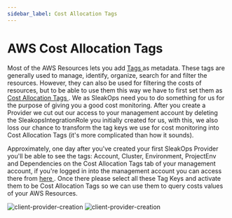```yaml
---
sidebar_label: Cost Allocation Tags
---
```



# AWS Cost Allocation Tags

Most of the AWS Resources lets you add [Tags <FiExternalLink/>](https://docs.aws.amazon.com/tag-editor/latest/userguide/tagging.html) as metadata. These tags are generally used to manage, identify, organize, search for and filter the resources. However, they can also be used for filtering the costs of resources, but to be able to use them this way we have to first set them as [Cost Allocation Tags <FiExternalLink/>](https://docs.aws.amazon.com/awsaccountbilling/latest/aboutv2/cost-alloc-tags.html).
We as SleakOps need you to do something for us for the purpose of giving you a good cost monitoring. After you create a Provider we cut out our access to your management account by deleting the SleakopsIntegrationRole you initially created for us, with this, we also loss our chance to transform the tag keys we use for cost monitoring into Cost Allocation Tags (it's more complicated than how it sounds). 

Approximately, one day after you've created your first SleakOps Provider you'll be able to see the tags: Account, Cluster, Environment, ProjectEnv and Dependencies on the Cost Allocation Tags tab of your management account, if you're logged in into the management account you can access there from [here <FiExternalLink/>](https://us-east-1.console.aws.amazon.com/billing/home?region=us-east-1#/tags). Once there please select all these Tag Keys and activate them to be Cost Allocation Tags so we can use them to query costs values of your AWS Resources. 

<Zoom>
<img
  src="/img/provider/aws/provider-activate-tags.png"
  alt="client-provider-creation"
  style={{ height: '250px', width: 'auto' }}
/>
</Zoom>

<Zoom>
<img
  src="/img/provider/aws/provider-activated-tag.png"
  alt="client-provider-creation"
  style={{ height: '250px', width: 'auto' }}
/>
</Zoom>
